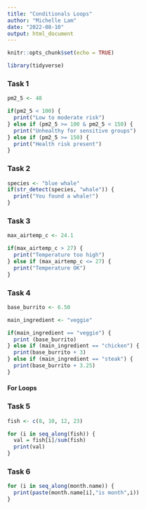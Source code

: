 ```yaml
---
title: "Conditionals Loops"
author: "Michelle Lam"
date: "2022-08-10"
output: html_document
---
```


```r
knitr::opts_chunk$set(echo = TRUE)

library(tidyverse)
```

### Task 1
```r
pm2_5 <- 48

if(pm2_5 < 100) {
  print("Low to moderate risk")
} else if (pm2_5 >= 100 & pm2_5 < 150) {
  print("Unhealthy for sensitive groups")
} else if (pm2_5 >= 150) {
  print("Health risk present")
}
```

### Task 2
```r
species <- "blue whale"
if(str_detect(species, "whale")) {
  print("You found a whale!")
}
```

### Task 3
```r
max_airtemp_c <- 24.1

if(max_airtemp_c > 27) {
  print("Temperature too high")
} else if (max_airtemp_c <= 27) {
  print("Temperature OK")
}
```

### Task 4
```r
base_burrito <- 6.50

main_ingredient <- "veggie"

if(main_ingredient == "veggie") {
  print (base_burrito)
} else if (main_ingredient == "chicken") {
  print(base_burrito + 3)
} else if (main_ingredient == "steak") {
  print(base_burrito + 3.25)
}
```

#### For Loops

### Task 5
```r
fish <- c(8, 10, 12, 23)

for (i in seq_along(fish)) {
  val = fish[i]/sum(fish)
  print(val)
}
```

### Task 6
```r

for (i in seq_along(month.name)) {
  print(paste(month.name[i],"is month",i))
}
```

